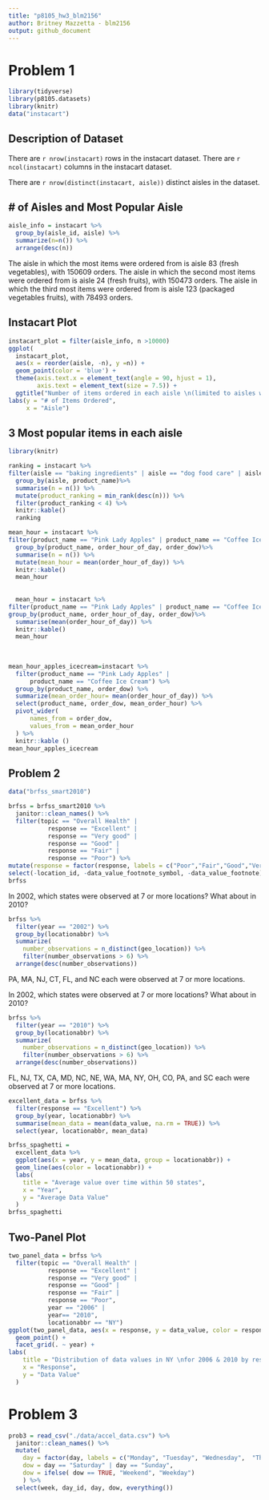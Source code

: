 ```yaml
---
title: "p8105_hw3_blm2156"
author: Britney Mazzetta - blm2156
output: github_document
---
```

# Problem 1
```r
library(tidyverse)
library(p8105.datasets)
library(knitr)
data("instacart")
```

## Description of Dataset 
There are `r nrow(instacart)` rows in the instacart dataset. There are `r ncol(instacart)` columns in the instacart dataset. 

There are `r nrow(distinct(instacart, aisle))` distinct aisles in the dataset. 

## # of Aisles and Most Popular Aisle
```r
aisle_info = instacart %>% 
  group_by(aisle_id, aisle) %>%
  summarize(n=n()) %>%
  arrange(desc(n))
```
The aisle in which the most items were ordered from is aisle 83 (fresh vegetables), with 150609 orders. The aisle in which the second most items were ordered from is aisle 24 (fresh fruits), with 150473 orders. The aisle in which the third most items were ordered from is aisle 123 (packaged vegetables fruits), with 78493 orders.

## Instacart Plot
```r
instacart_plot = filter(aisle_info, n >10000)
ggplot(
  instacart_plot, 
  aes(x = reorder(aisle, -n), y =n)) + 
  geom_point(color = 'blue') +
  theme(axis.text.x = element_text(angle = 90, hjust = 1),
        axis.text = element_text(size = 7.5)) +
  ggtitle("Number of items ordered in each aisle \n(limited to aisles with more than 10,000 items ordered") +
labs(y = "# of Items Ordered",
     x = "Aisle")
```

## 3 Most popular items in each aisle

```r
library(knitr)

ranking = instacart %>%
filter(aisle == "baking ingredients" | aisle == "dog food care" | aisle == "packaged vegetables fruits") %>%
  group_by(aisle, product_name)%>%
  summarise(n = n()) %>%
  mutate(product_ranking = min_rank(desc(n))) %>% 
  filter(product_ranking < 4) %>%
  knitr::kable()
  ranking
```


```r
mean_hour = instacart %>%
filter(product_name == "Pink Lady Apples" | product_name == "Coffee Ice Cream") %>%
  group_by(product_name, order_hour_of_day, order_dow)%>%
  summarise(n = n()) %>%
  mutate(mean_hour = mean(order_hour_of_day)) %>% 
  knitr::kable()
  mean_hour
  
  
  mean_hour = instacart %>%
filter(product_name == "Pink Lady Apples" | product_name == "Coffee Ice Cream") %>%
group_by(product_name, order_hour_of_day, order_dow)%>%
  summarise(mean(order_hour_of_day)) %>%
  knitr::kable()
  mean_hour
  
  
  
mean_hour_apples_icecream=instacart %>%
  filter(product_name == "Pink Lady Apples" | 
      product_name == "Coffee Ice Cream") %>%
  group_by(product_name, order_dow) %>%
  summarize(mean_order_hour= mean(order_hour_of_day)) %>%
  select(product_name, order_dow, mean_order_hour) %>%
  pivot_wider(
      names_from = order_dow,
      values_from = mean_order_hour
  ) %>%
  knitr::kable ()
mean_hour_apples_icecream
```
## Problem 2
```r
data("brfss_smart2010")
```

```r
brfss = brfss_smart2010 %>%
  janitor::clean_names() %>%
  filter(topic == "Overall Health" |
           response == "Excellent" |
           response == "Very good" |
           response == "Good" |
           response == "Fair" |
           response == "Poor") %>%
mutate(response = factor(response, labels = c("Poor","Fair","Good","Very good", "Excellent" ))) %>%
select(-location_id, -data_value_footnote_symbol, -data_value_footnote)
brfss
```

In 2002, which states were observed at 7 or more locations? What about in 2010?
```r
brfss %>%
  filter(year == "2002") %>%
  group_by(locationabbr) %>%
  summarize(
    number_observations = n_distinct(geo_location)) %>%
    filter(number_observations > 6) %>%
  arrange(desc(number_observations))
```
PA, MA, NJ, CT, FL, and NC each were observed at 7 or more locations.


In 2002, which states were observed at 7 or more locations? What about in 2010?
```r
brfss %>%
  filter(year == "2010") %>%
  group_by(locationabbr) %>%
  summarize(
    number_observations = n_distinct(geo_location)) %>%
    filter(number_observations > 6) %>%
  arrange(desc(number_observations))
```

FL, NJ, TX, CA, MD, NC, NE, WA, MA, NY, OH, CO, PA, and SC each were observed at 7 or more locations.

```r
excellent_data = brfss %>%
  filter(response == "Excellent") %>%
  group_by(year, locationabbr) %>%
  summarise(mean_data = mean(data_value, na.rm = TRUE)) %>%
  select(year, locationabbr, mean_data)
```

```r
brfss_spaghetti =
  excellent_data %>%
  ggplot(aes(x = year, y = mean_data, group = locationabbr)) +
  geom_line(aes(color = locationabbr)) +
  labs(
    title = "Average value over time within 50 states",
    x = "Year",
    y = "Average Data Value"
  )
brfss_spaghetti
```
## Two-Panel Plot
```r
two_panel_data = brfss %>%
  filter(topic == "Overall Health" |
           response == "Excellent" |
           response == "Very good" |
           response == "Good" |
           response == "Fair" |
           response == "Poor",
           year == "2006" | 
           year== "2010",
           locationabbr == "NY")
ggplot(two_panel_data, aes(x = response, y = data_value, color = response)) +
  geom_point() +
  facet_grid(. ~ year) +
labs(
    title = "Distribution of data values in NY \nfor 2006 & 2010 by response in NY",
    x = "Response",
    y = "Data Value"
  )
```
# Problem 3
```r
prob3 = read_csv("./data/accel_data.csv") %>%
  janitor::clean_names() %>%
  mutate(
    day = factor(day, labels = c("Monday", "Tuesday", "Wednesday",  "Thursday", "Friday", "Saturday", "Sunday")),
    dow = day == "Saturday" | day == "Sunday",
    dow = ifelse( dow == TRUE, "Weekend", "Weekday")
    ) %>%
  select(week, day_id, day, dow, everything())
```

